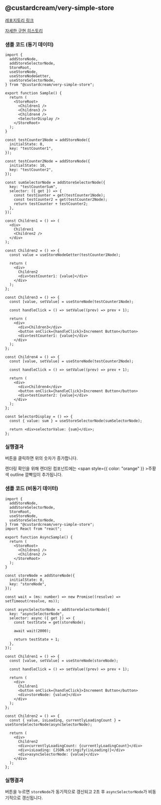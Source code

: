 
## @custardcream/very-simple-store

[레포지토리 링크](https://github.com/custardcream98/custard-library/tree/main/packages/very-simple-store)

[자세한 구현 히스토리](https://shiwoo.dev/posts/global-state-management)

### 샘플 코드 (동기 데이터)

```tsx
import {
  addStoreNode,
  addStoreSelectorNode,
  StoreRoot,
  useStoreNode,
  useStoreNodeGetter,
  useStoreSelectorNode,
} from "@custardcream/very-simple-store";

export function Sample() {
  return (
    <StoreRoot>
      <Children1 />
      <Children3 />
      <Children4 />
      <SelectorDisplay />
    </StoreRoot>
  );
}

const testCounter1Node = addStoreNode({
  initialState: 0,
  key: "testCounter1",
});

const testCounter2Node = addStoreNode({
  initialState: 10,
  key: "testCounter2",
});

const sumSelectorNode = addStoreSelectorNode({
  key: "testCounterSum",
  selector: ({ get }) => {
    const testCounter = get(testCounter1Node);
    const testCounter2 = get(testCounter2Node);
    return testCounter + testCounter2;
  },
});

const Children1 = () => (
  <div>
    Children1
    <Children2 />
  </div>
);

const Children2 = () => {
  const value = useStoreNodeGetter(testCounter1Node);

  return (
    <div>
      Children2
      <div>testCounter1: {value}</div>
    </div>
  );
};

const Children3 = () => {
  const [value, setValue] = useStoreNode(testCounter1Node);

  const handleClick = () => setValue((prev) => prev + 1);

  return (
    <div>
      <div>Children3</div>
      <button onClick={handleClick}>Increment Button</button>
      <div>testCounter1: {value}</div>
    </div>
  );
};

const Children4 = () => {
  const [value, setValue] = useStoreNode(testCounter2Node);

  const handleClick = () => setValue((prev) => prev + 1);

  return (
    <div>
      <div>Children4</div>
      <button onClick={handleClick}>Increment Button</button>
      <div>testCounter2: {value}</div>
    </div>
  );
};

const SelectorDisplay = () => {
  const { value: sum } = useStoreSelectorNode(sumSelectorNode);

  return <div>selectorValue: {sum}</div>;
};
```

### 실행결과

버튼을 클릭하면 위의 숫자가 증가합니다.

렌더링 확인을 위해 렌더된 컴포넌트에는 <span style={{ color: "orange" }} >주황색 outline</span> 깜빡임이 추가됩니다.

<Sample />

### 샘플 코드 (비동기 데이터)

```tsx
import {
  addStoreNode,
  addStoreSelectorNode,
  StoreRoot,
  useStoreNode,
  useStoreSelectorNode,
} from "@custardcream/very-simple-store";
import React from "react";

export function AsyncSample() {
  return (
    <StoreRoot>
      <Children1 />
      <Children2 />
    </StoreRoot>
  );
}

const storeNode = addStoreNode({
  initialState: 0,
  key: "storeNode",
});

const wait = (ms: number) => new Promise((resolve) => setTimeout(resolve, ms));

const asyncSelectorNode = addStoreSelectorNode({
  key: "asyncSelectorNode",
  selector: async ({ get }) => {
    const testState = get(storeNode);

    await wait(2000);

    return testState + 1;
  },
});

const Children1 = () => {
  const [value, setValue] = useStoreNode(storeNode);

  const handleClick = () => setValue((prev) => prev + 1);

  return (
    <div>
      Children1
      <button onClick={handleClick}>Increment Button</button>
      <div>storeNode: {value}</div>
    </div>
  );
};

const Children2 = () => {
  const { value, isLoading, currentlyLoadingCount } = useStoreSelectorNode(asyncSelectorNode);

  return (
    <div>
      Children2
      <div>currentlyLoadingCount: {currentlyLoadingCount}</div>
      <div>isLoading: {JSON.stringify(isLoading)}</div>
      <div>asyncSelectorNode: {value}</div>
    </div>
  );
};
```

### 실행결과

버튼을 누르면 `storeNode`가 동기적으로 갱신되고 2초 후 `asyncSelectorNode`가 비동기적으로 갱신됩니다.

<AsyncSample />
